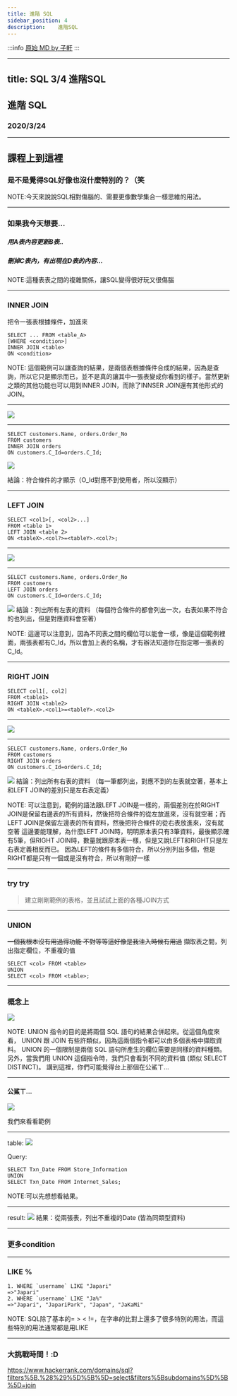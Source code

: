 ---
title: 進階 SQL
sidebar_position: 4
description: 	進階SQL
---

:::info
[原始 MD by 子軒](https://hackmd.io/@XMRHRX/HyovPkEzd#/)
:::


---
title: SQL 3/4 進階SQL
---
## 進階 SQL
### 2020/3/24

<!-- 
https://dbdiagram.io/home

3.進階 SQL & SQL 查詢練習/挑戰

INNER JOIN
UNION SELECT
畫diagram
-->

---

## 課程上到這裡
### 是不是覺得SQL好像也沒什麼特別的？（笑

NOTE:今天來說說SQL相對傷腦的、需要更像數學集合一樣思維的用法。

----

### 如果我今天想要...
##### 用A表內容更新B表..
##### 刪掉C表內，有出現在D表的內容...

NOTE:這種表表之間的複雜關係，讓SQL變得很好玩又很傷腦

---

### INNER JOIN

把令一張表根據條件，加進來
```
SELECT ... FROM <table_A>
[WHERE <condition>]
INNER JOIN <table>
ON <condition>
```

NOTE: 這個範例可以讓查詢的結果，是兩個表根據條件合成的結果，因為是查詢，所以它只是顯示而已，並不是真的讓其中一張表變成你看到的樣子。當然更新之類的其他功能也可以用到INNER JOIN，而除了INNSER JOIN還有其他形式的JOIN。

----

![](https://i.imgur.com/kpmdm8L.png)

----

```
SELECT customers.Name, orders.Order_No
FROM customers
INNER JOIN orders
ON customers.C_Id=orders.C_Id;
```

![](https://i.imgur.com/yGSskrL.png)

結論：符合條件的才顯示（O_Id對應不到使用者，所以沒顯示）

---

### LEFT JOIN

```
SELECT <col1>[, <col2>...]
FROM <table 1>
LEFT JOIN <table 2>
ON <tableX>.<col?>=<tableY>.<col?>;
```

----

![](https://i.imgur.com/hAD3SGS.png)

----

```
SELECT customers.Name, orders.Order_No
FROM customers
LEFT JOIN orders
ON customers.C_Id=orders.C_Id;
```

![](https://i.imgur.com/lQSjtth.png)
結論：列出所有左表的資料
（每個符合條件的都會列出一次，右表如果不符合的也列出，但是對應資料會空著）

NOTE: 這邊可以注意到，因為不同表之間的欄位可以能會一樣，像是這個範例裡面，兩張表都有C_Id，所以會加上表的名稱，才有辦法知道你在指定哪一張表的C_Id。

---

### RIGHT JOIN

```
SELECT col1[, col2]
FROM <table1>
RIGHT JOIN <table2>
ON <tableX>.<col1>=<tableY>.<col2>
```


----

![](https://i.imgur.com/csKoeYq.png)

----

```
SELECT customers.Name, orders.Order_No
FROM customers
RIGHT JOIN orders
ON customers.C_Id=orders.C_Id;
```

![](https://i.imgur.com/WYTvWyk.png)
結論：列出所有右表的資料
（每一筆都列出，對應不到的左表就空著，基本上和LEFT JOIN的差別只是左右表定義）

NOTE: 可以注意到，範例的語法跟LEFT JOIN是一樣的，兩個差別在於RIGHT JOIN是保留右邊表的所有資料，然後把符合條件的從左放進來，沒有就空著；而LEFT JOIN是保留左邊表的所有資料，然後把符合條件的從右表放進來，沒有就空著
這邊要能理解，為什麼LEFT JOIN時，明明原本表只有3筆資料，最後顯示確有5筆，但RIGHT JOIN時，數量就跟原本表一樣，但是又說LEFT和RIGHT只是左右表定義相反而已。
因為LEFT的條件有多個符合，所以分別列出多個，但是RIGHT都是只有一個或是沒有符合，所以有剛好一樣

---

### try try

> 建立剛剛範例的表格，並且試試上面的各種JOIN方式

---

### UNION
~~一個我根本沒有用過得功能 不對等等這好像是我注入時候有用過~~
擷取表之間，列出指定欄位，不重複的值
```
SELECT <col> FROM <table>
UNION
SELECT <col> FROM <table>;
```

----

### 概念上

![](https://i.imgur.com/tfylXPA.png)



NOTE: UNION 指令的目的是將兩個 SQL 語句的結果合併起來。從這個角度來看， UNION 跟 JOIN 有些許類似，因為這兩個指令都可以由多個表格中擷取資料。 UNION 的一個限制是兩個 SQL 語句所產生的欄位需要是同樣的資料種類。另外，當我們用 UNION 這個指令時，我們只會看到不同的資料值 (類似 SELECT DISTINCT)。 講到這裡，你們可能覺得台上那個在公鯊ㄒ...

----

#### 公鯊ㄒ...

![](https://i.imgur.com/ssNiZDk.png)


我們來看看範例


----

table:
![](https://i.imgur.com/0jPz2nl.png)

Query:
```
SELECT Txn_Date FROM Store_Information
UNION
SELECT Txn_Date FROM Internet_Sales;
```

NOTE:可以先想想看結果。

----

result:
![](https://i.imgur.com/qgIP9HL.png)
結果：從兩張表，列出不重複的Date
(皆為同類型資料)

---

### 更多condition

----

### LIKE %

```
1. WHERE `username` LIKE "Japari"
=>"Japari"
2. WHERE `username` LIKE "Ja%"
=>"Japari", "JapariPark", "Japan", "JaKaMi"
```

NOTE: SQL除了基本的= > < !=，在字串的比對上還多了很多特別的用法，而這些特別的用法通常都是用LIKE

---

### 大挑戰時間！:D


https://www.hackerrank.com/domains/sql?filters%5B.%28%29%5D%5B%5D=select&filters%5Bsubdomains%5D%5B%5D=join

<!--

https://www.hackerrank.com/challenges/african-cities/problem

SELECT `CITY`.`name` FROM `CITY`
INNER JOIN `COUNTRY` 
ON `CITY`.`CountryCode`=`COUNTRY`.`Code` AND `COUNTRY`.`CONTINENT` LIKE 'Africa'

-->


